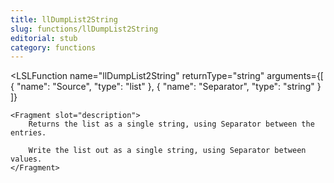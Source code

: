 ```yaml
---
title: llDumpList2String
slug: functions/llDumpList2String
editorial: stub
category: functions
---
```


<LSLFunction
	name="llDumpList2String"
	returnType="string"
	arguments={[
	{
		"name": "Source",
		"type": "list"
	},
	{
		"name": "Separator",
		"type": "string"
	}
]}
>
	<Fragment slot="description">
		Returns the list as a single string, using Separator between the entries.
		
		Write the list out as a single string, using Separator between values.
	</Fragment>
</LSLFunction>
